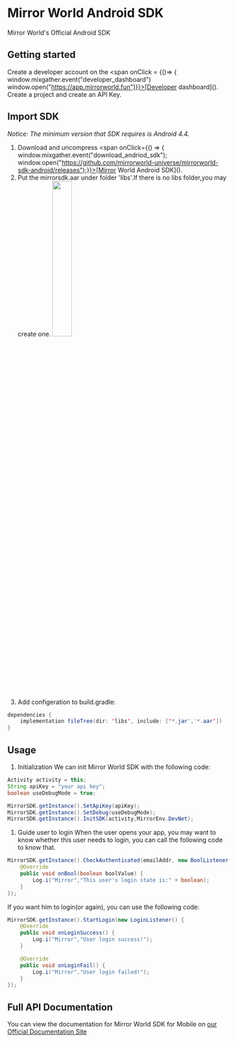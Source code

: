 # Mirror World Android SDK

Mirror World's Official Android SDK

## Getting started

Create a developer account on the <span onClick = {()=> {
window.mixgather.event("developer_dashboard")
window.open("https://app.mirrorworld.fun")}}>[Developer dashboard]()</span>.
Create a project and create an API Key.

## Import SDK

_Notice: The minimum version that SDK requires is Android 4.4._

1.  Download and uncompress <span onClick={() => {
    window.mixgather.event("download_andriod_sdk");
    window.open("https://github.com/mirrorworld-universe/mirrorworld-sdk-android/releases");}}>[Mirror
    World Android SDK]()</span>.
2.  Put the mirrorsdk.aar under folder 'libs'.If there is no libs folder,you may
    create one.
    <img
      src="https://market-assets.mirrorworld.fun/docs/build.png"
      width="30%"
      height="30%"
    />
3.  Add configeration to build.gradle:

```java
dependencies {
    implementation fileTree(dir: 'libs', include: ['*.jar','*.aar'])
}
```

## Usage

1.  Initialization We can init Mirror World SDK with the following code:

```java
Activity activity = this;
String apiKey = "your api key";
boolean useDebugMode = true;

MirrorSDK.getInstance().SetApiKey(apiKey);
MirrorSDK.getInstance().SetDebug(useDebugMode);
MirrorSDK.getInstance().InitSDK(activity,MirrorEnv.DevNet);
```

1.  Guide user to login When the user opens your app, you may want to know
    whether this user needs to login, you can call the following code to know
    that.

```java
MirrorSDK.getInstance().CheckAuthenticated(emailAddr, new BoolListener() {
    @Override
    public void onBool(boolean boolValue) {
        Log.i("Mirror","This user's login state is:" + boolean);
    }
});
```

If you want him to login(or again), you can use the following code:

```java
MirrorSDK.getInstance().StartLogin(new LoginListener() {
    @Override
    public void onLoginSuccess() {
        Log.i("Mirror","User login success!");
    }

    @Override
    public void onLoginFail() {
        Log.i("Mirror","User login failed!");
    }
});
```

## Full API Documentation

You can view the documentation for Mirror World SDK for Mobile on
[our Official Documentation Site](https://docs.mirrorworld.fun/android/android-api)

